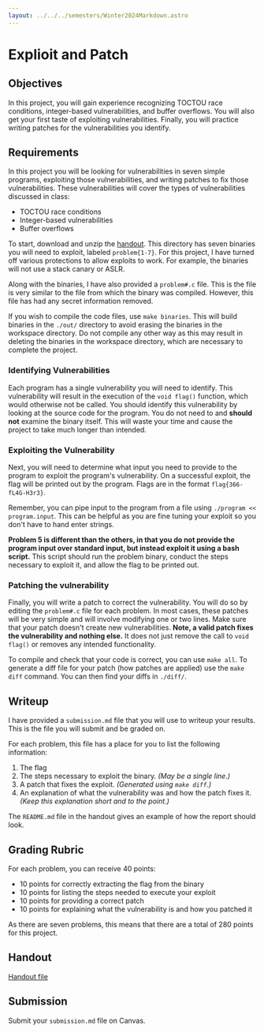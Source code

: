 ```yaml
---
layout: ../../../semesters/Winter2024Markdown.astro
---
```


# Explioit and Patch

## Objectives

In this project, you will gain experience recognizing TOCTOU race conditions,
integer-based vulnerabilities, and buffer overflows. You will also get your
first taste of exploiting vulnerabilities. Finally, you will practice writing
patches for the vulnerabilities you identify.

## Requirements

In this project you will be looking for vulnerabilities in seven simple
programs, exploiting those vulnerabilities, and writing patches to fix those
vulnerabilities. These vulnerabilities will cover the types of vulnerabilities
discussed in class:

- TOCTOU race conditions
- Integer-based vulnerabilities
- Buffer overflows

To start, download and unzip the [handout](/code/exploit-and-patch-handout.zip).
This directory has seven binaries you will need to exploit, labeled
`problem{1-7}`. For this project, I have turned off various protections to allow
exploits to work. For example, the binaries will not use a stack canary or ASLR.

Along with the binaries, I have also provided a `problem#.c` file. This is the
file is very similar to the file from which the binary was compiled. However,
this file has had any secret information removed.

If you wish to compile the code files, use `make binaries`. This will build
binaries in the `./out/` directory to avoid erasing the binaries in the
workspace directory. Do not compile any other way as this may result in deleting
the binaries in the workspace directory, which are necessary to complete the
project.

### Identifying Vulnerabilities

Each program has a single vulnerability you will need to identify. This
vulnerability will result in the execution of the `void flag()` function, which
would otherwise not be called. You should identify this vulnerability by looking
at the source code for the program. You do not need to and **should not**
examine the binary itself. This will waste your time and cause the project to
take much longer than intended.

### Exploiting the Vulnerability

Next, you will need to determine what input you need to provide to the program
to exploit the program's vulnerability. On a successful exploit, the flag will
be printed out by the program. Flags are in the format `flag{366-fL4G-H3r3}`.

Remember, you can pipe input to the program from a file using
`./program << program.input`. This can be helpful as you are fine tuning your
exploit so you don't have to hand enter strings.

**Problem 5 is different than the others, in that you do not provide the program
input over standard input, but instead exploit it using a bash script.** This
script should run the problem binary, conduct the steps necessary to exploit it,
and allow the flag to be printed out.

### Patching the vulnerability

Finally, you will write a patch to correct the vulnerability. You will do so by
editing the `problem#.c` file for each problem. In most cases, these patches
will be very simple and will involve modifying one or two lines. Make sure that
your patch doesn't create new vulnerabilities. **Note, a valid patch fixes the
vulnerability and nothing else.** It does not just remove the call to
`void flag()` or removes any intended functionality.

To compile and check that your code is correct, you can use `make all`. To
generate a diff file for your patch (how patches are applied) use the
`make diff` command. You can then find your diffs in `./diff/`.

## Writeup

I have provided a `submission.md` file that you will use to writeup your
results. This is the file you will submit and be graded on.

For each problem, this file has a place for you to list the following
information:

1. The flag
2. The steps necessary to exploit the binary. _(May be a single line.)_
3. A patch that fixes the exploit. _(Generated using `make diff`.)_
4. An explanation of what the vulnerability was and how the patch fixes it.
   _(Keep this explanation short and to the point.)_

The `README.md` file in the handout gives an example of how the report should
look.

## Grading Rubric

For each problem, you can receive 40 points:

- 10 points for correctly extracting the flag from the binary
- 10 points for listing the steps needed to execute your exploit
- 10 points for providing a correct patch
- 10 points for explaining what the vulnerability is and how you patched it

As there are seven problems, this means that there are a total of 280 points for
this project.

## Handout

[Handout file](/code/exploit-and-patch-handout.zip)

## Submission

Submit your `submission.md` file on Canvas.
